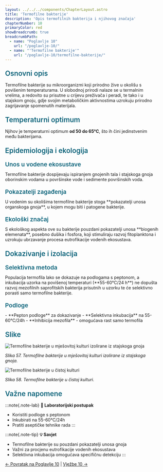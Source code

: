 ```yaml
---
layout: ../../../components/ChapterLayout.astro
title: 'Termofilne bakterije'
description: 'Opis termofilnih bakterija i njihovog značaja'
chapterNumber: 10
primaryColor: red
showBreadcrumb: true
breadcrumbPath:
  - name: "Poglavlje 10"
    url: "/poglavlje-10/"
  - name: "'Termofilne bakterije'"
    url: "/poglavlje-10/termofilne-bakterije/"
---
```




<h3 style="color: #096279; font-size: 1.4rem; font-weight: 600; margin: 1.5rem 0 1rem 0;">Osnovni opis</h3>

Termofilne bakterije su mikroorganizmi koji prirodno žive u okolišu s povišenim temperaturama. U slobodnoj prirodi nalaze se u termalnim vrelima, a redovito su prisutne u crijevu preživača i peradi, te tako i u stajskom gnoju, gdje svojim metaboličkim aktivnostima uzrokuju prirodno zagrijavanje spomenutih materijala.

<h3 style="color: #096279; font-size: 1.4rem; font-weight: 600; margin: 1.5rem 0 1rem 0;">Temperaturni optimum</h3>

Njihov je temperaturni optimum **od 50 do 65°C**, što ih čini jedinstvenim među bakterijama.

<h3 style="color: #096279; font-size: 1.4rem; font-weight: 600; margin: 1.5rem 0 1rem 0;">Epidemiologija i ekologija</h3>

<h4 style="color: #096279; font-size: 1.2rem; font-weight: 600; margin: 1.2rem 0 0.8rem 0;">Unos u vodene ekosustave</h4>
Termofilne bakterije dospijevaju ispiranjem gnojenih tala i stajskoga gnoja oborinskim vodama u površinske vode i sedimente površinskih voda.

<h4 style="color: #096279; font-size: 1.2rem; font-weight: 600; margin: 1.2rem 0 0.8rem 0;">Pokazatelji zagađenja</h4>
U vodenim su okolišima termofilne bakterije stoga **pokazatelji unosa organskoga gnoja**, u kojem mogu biti i patogene bakterije.

<h4 style="color: #096279; font-size: 1.2rem; font-weight: 600; margin: 1.2rem 0 0.8rem 0;">Ekološki značaj</h4>
S ekološkog aspekta ove su bakterije pouzdani pokazatelji unosa **biogenih elemenata**, posebno dušika i fosfora, koji stimuliraju razvoj fitoplanktona i uzrokuju ubrzavanje procesa eutrofikacije vodenih ekosustava.

<h3 style="color: #096279; font-size: 1.4rem; font-weight: 600; margin: 1.5rem 0 1rem 0;">Dokazivanje i izolacija</h3>

<h4 style="color: #096279; font-size: 1.2rem; font-weight: 600; margin: 1.2rem 0 0.8rem 0;">Selektivna metoda</h4>
Populacija termofila lako se dokazuje na podlogama s peptonom, a inkubacija uzorka na povišenoj temperaturi (**55-60°C/24 h**) ne dopušta razvoj mezofilnih saprofitskih bakterija prisutnih u uzorku te će selektivno porasti samo termofilne bakterije.

<h4 style="color: #096279; font-size: 1.2rem; font-weight: 600; margin: 1.2rem 0 0.8rem 0;">Podloge</h4>
- **Pepton podloge** za dokazivanje
- **Selektivna inkubacija** na 55-60°C/24h
- **Inhibicija mezofila** - omogućava rast samo termofila

<h3 style="color: #096279; font-size: 1.4rem; font-weight: 600; margin: 1.5rem 0 1rem 0;">Slike</h3>

![Termofilne bakterije u mješovitoj kulturi izolirane iz stajskoga gnoja](/images/slika57.jpg)

*Slika 57. Termofilne bakterije u mješovitoj kulturi izolirane iz stajskoga gnoja.*

![Termofilne bakterije u čistoj kulturi](/images/slika58.jpg)

*Slika 58. Termofilne bakterije u čistoj kulturi.*

<h3 style="color: #096279; font-size: 1.4rem; font-weight: 600; margin: 1.5rem 0 1rem 0;">Važne napomene</h3>

:::note{.note-lab}
**🧪 Laboratorijski postupak**
- Koristiti podloge s peptonom
- Inkubirati na 55-60°C/24h
- Pratiti aseptičke tehnike rada
:::

:::note{.note-tip}
**💡 Savjet**
- Termofilne bakterije su pouzdani pokazatelji unosa gnoja
- Važni za procjenu eutrofikacije vodenih ekosustava
- Selektivna inkubacija omogućava specifičnu detekciju
:::

[← Povratak na Poglavlje 10](/poglavlje-10/) | [Vježbe 10 →](/poglavlje-10/vjezba-10)

